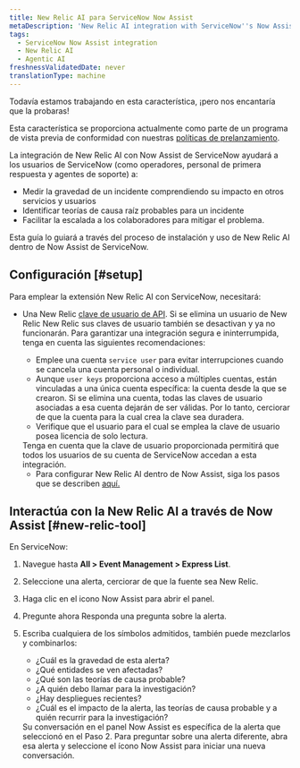 ```yaml
---
title: New Relic AI para ServiceNow Now Assist
metaDescription: 'New Relic AI integration with ServiceNow''s Now Assist will assist ServiceNow users—such as operators, first responders, and support agents - in gauging the severity of an incident by understanding its impact on other services and users, identifying probable root cause theories for an incident, and facilitating escalation to collaborators to mitigate the issue.'
tags:
  - ServiceNow Now Assist integration
  - New Relic AI
  - Agentic AI
freshnessValidatedDate: never
translationType: machine
---
```


<Callout title="avance">
  Todavía estamos trabajando en esta característica, ¡pero nos encantaría que la probaras!

  Esta característica se proporciona actualmente como parte de un programa de vista previa de conformidad con nuestras [políticas de prelanzamiento](/docs/licenses/license-information/referenced-policies/new-relic-pre-release-policy).
</Callout>

La integración de New Relic AI con Now Assist de ServiceNow ayudará a los usuarios de ServiceNow (como operadores, personal de primera respuesta y agentes de soporte) a:

* Medir la gravedad de un incidente comprendiendo su impacto en otros servicios y usuarios
* Identificar teorías de causa raíz probables para un incidente
* Facilitar la escalada a los colaboradores para mitigar el problema.

Esta guía lo guiará a través del proceso de instalación y uso de New Relic AI dentro de Now Assist de ServiceNow.

## Configuración [#setup]

Para emplear la extensión New Relic AI con ServiceNow, necesitará:

* Una New Relic [clave de usuario de API](/docs/apis/intro-apis/new-relic-api-keys/#overview-keys). Si se elimina un usuario de New Relic New Relic sus claves de usuario también se desactivan y ya no funcionarán. Para garantizar una integración segura e ininterrumpida, tenga en cuenta las siguientes recomendaciones:

  * Emplee una cuenta `service user` para evitar interrupciones cuando se cancela una cuenta personal o individual.
  * Aunque `user keys` proporciona acceso a múltiples cuentas, están vinculadas a una única cuenta específica: la cuenta desde la que se crearon. Si se elimina una cuenta, todas las claves de usuario asociadas a esa cuenta dejarán de ser válidas. Por lo tanto, cerciorar de que la cuenta para la cual crea la clave sea duradera.
  * Verifique que el usuario para el cual se emplea la clave de usuario posea licencia de solo lectura.

  <Callout variant="tip" title="Nota">
    Tenga en cuenta que la clave de usuario proporcionada permitirá que todos los usuarios de su cuenta de ServiceNow accedan a esta integración.
  </Callout>

  * Para configurar New Relic AI dentro de Now Assist, siga los pasos que se describen [aquí.](https://www.servicenow.com/docs/csh?topicname=now-assist-itom-use-aia.html&version=latest)

## Interactúa con la New Relic AI a través de Now Assist [#new-relic-tool]

En ServiceNow:

1. Navegue hasta <DNT>**All &gt; Event Management &gt; Express List**</DNT>.

2. Seleccione una alerta, cerciorar de que la fuente sea New Relic.

3. Haga clic en el icono <DNT>Now Assist</DNT> para abrir el panel.

4. Pregunte ahora Responda una pregunta sobre la alerta.

5. Escriba cualquiera de los símbolos admitidos, también puede mezclarlos y combinarlos:

   * ¿Cuál es la gravedad de esta alerta?
   * ¿Qué entidades se ven afectadas?
   * ¿Qué son las teorías de causa probable?
   * ¿A quién debo llamar para la investigación?
   * ¿Hay despliegues recientes?
   * ¿Cuál es el impacto de la alerta, las teorías de causa probable y a quién recurrir para la investigación?

   <Callout variant="tip" title="consejo">
     Su conversación en el panel Now Assist es específica de la alerta que seleccionó en el Paso 2. Para preguntar sobre una alerta diferente, abra esa alerta y seleccione el ícono Now Assist para iniciar una nueva conversación.
   </Callout>